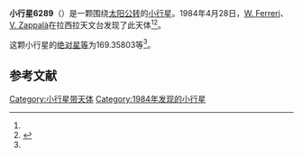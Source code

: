 {{Infobox planet
| bgcolour = #FFFFC0
| name = 6289 Lanusei
| symbol = 
| image = 
| caption = 
| discovery = yes
| discovery_ref = 
| discoverer = [[W._Ferreri|W. Ferreri]]、[[V._Zappalà|V. Zappalà]]
| discovery_site = [[拉西拉天文台|拉西拉天文台]] 
| discovered = 1984年4月28日
| designations = yes
| mp_name = 
| named_after = 
| alt_names = 1984 HP1/ 1932 CR / 1978 EJ2 / 1981 UP4 / 1991 PZ6
| mp_category = [[主带小行星|主带小行星]]
| orbit_ref = <ref name="a">[http://ssd.jpl.nasa.gov/sbdb.cgi?sstr=6289 6289 Lanusei] {{Wayback|url=http://ssd.jpl.nasa.gov/sbdb.cgi?sstr=6289 |date=20110610030615 }}，小行星數據庫瀏覽器（JPL Small-Body Database Browser）－[[美国国家航空航天局|美国国家航空航天局]]喷气推进实验室</ref>
| epoch = 2456400.5 (2013年4月18日更新)
| aphelion = {{convert|3.5657617|AU|km|3|abbr=on|lk=out}}
| perihelion = {{convert|2.7858657|AU|km|3|abbr=on}}
| semimajor = {{convert|3.1758137|AU|km|3|abbr=on}}
| eccentricity = 0.1227868
| period = 2067.192603 [[日|日]]<br />5.66[[儒略年|儒略年]]
| avg_speed = 
| inclination = 2.10185
| asc_node = 41.65690
| mean_anomaly = 
| arg_peri = 169.35803
| satellites = 
| physical_characteristics = yes
| dimensions = 
| mass = 
| density = 
| surface_grav = 
| escape_velocity = 
| sidereal_day = 
| axial_tilt = 
| pole_ecliptic_lat = 
| pole_ecliptic_lon = 
| albedo = 
| temperatures= 
| temp_name1 = 
| mean_temp_1 = 
| max_temp_1 = 
| temp_name2 = 
| max_temp_2 = 
| spectral_type = 
| abs_magnitude = 169.35803
}}

'''小行星6289'''（{{lang-en|6289 Lanusei}}）是一颗围绕[[太阳|太阳]][[公转|公转]]的[[小行星|小行星]]。1984年4月28日，[[W._Ferreri|W. Ferreri]]、[[V._Zappalà|V. Zappalà]]在拉西拉天文台发现了此天体<ref name="a" /><ref>{{cite news|title=小行星列表|url=http://cfa-www.harvard.edu/iau/lists/NumberedMPs.txt|accessdate=2013-07-08|newspaper=哈佛大学|archive-date=2008-05-17|archive-url=https://web.archive.org/web/20080517010638/http://cfa-www.harvard.edu/iau/lists/NumberedMPs.txt|dead-url=no}}</ref>。

这颗小行星的[[绝对星等|绝对星等]]为169.35803等<ref name="a" />。

==参考文献==
{{reflist}}
{{Minor Planet Number|[[小行星6288|小行星6288]]|[[小行星6290|小行星6290]]}}

{{小天体}}

[[Category:小行星带天体|Category:小行星带天体]]
[[Category:1984年发现的小行星|Category:1984年发现的小行星]]

{{asteroid-stub}}